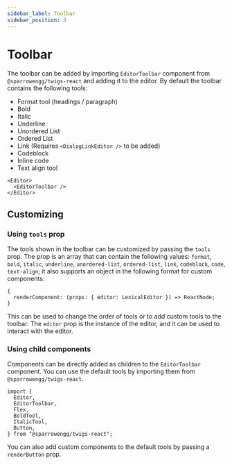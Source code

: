 ```yaml
---
sidebar_label: Toolbar
sidebar_position: 3
---
```



# Toolbar

The toolbar can be added by importing `EditorToolbar` component from `@sparrowengg/twigs-react` and adding it to the editor. By default the toolbar contains the following tools:

- Format tool (headings / paragraph)
- Bold
- Italic
- Underline
- Unordered List
- Ordered List
- Link (Requires `<DialogLinkEditor />` to be added)
- Codeblock
- Inline code
- Text align tool


```tsx
<Editor>
  <EditorToolbar />
</Editor>
```

## Customizing

### Using `tools` prop

The tools shown in the toolbar can be customized by passing the `tools` prop. The prop is an array that can contain the following values: `format`, `bold`, `italic`, `underline`, `unordered-list`, `ordered-list`, `link`, `codeblock`, `code`, `text-align`; it also supports an object in the following format for custom components:

```tsx
{
  renderComponent: (props: { editor: LexicalEditor }) => ReactNode;
}
```

This can be used to change the order of tools or to add custom tools to the toolbar. The `editor` prop is the instance of the editor, and it can be used to interact with the editor.

### Using child components

Components can be directly added as children to the `EditorToolbar` component. You can use the default tools by importing them from `@sparrowengg/twigs-react`.

```tsx
import {
  Editor,
  EditorToolbar,
  Flex,
  BoldTool,
  ItalicTool,
  Button,
} from "@sparrowengg/twigs-react";
```

<EditorToolbarSnippet />

You can also add custom components to the default tools by passing a `renderButton` prop.

<EditorToolbarCustomSnippet />